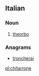 ==Italian==

===Noun===
{{it-noun||m||chitarroni}}

# {{context|musical instruments|lang=it}} [[theorbo]]

===Anagrams===
* [[troncherai#Italian|troncherai]]

[[pl:chitarrone]]